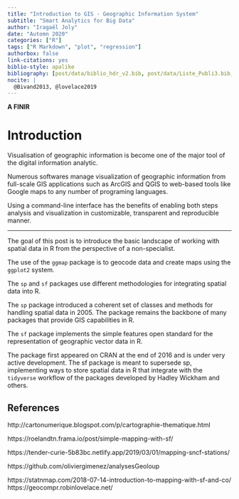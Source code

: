 ```yaml
---
title: "Introduction to GIS - Geographic Information System"
subtitle: "Smart Analytics for Big Data"
author: "Iragaël Joly"
date: "Automn 2020"
categories: ["R"]
tags: ["R Markdown", "plot", "regression"]
authorbox: false
link-citations: yes
biblio-style: apalike
bibliography: [post/data/biblio_hdr_v2.bib, post/data/Liste_Publi3.bib, post/data/biblio_SABD.bib]
nocite: |
  @Bivand2013, @lovelace2019
---
```


**A FINIR**


# Introduction


Visualisation of geographic information is become one of the major tool of the digital information analytic.

Numerous softwares manage visualization of geographic information from full-scale GIS applications such as ArcGIS and QGIS to web-based tools like Google maps to any number of programing languages. 

Using a command-line interface has the benefits of enabling both steps analysis and visualization in customizable, transparent and reproducible manner.





***

 The goal of this post is to introduce the basic landscape of working with spatial data in R from the perspective of a non-specialist. 
 
The use of the `ggmap` package is to geocode data and create maps using the `ggplot2` system.

The `sp` and `sf` packages use different methodologies for integrating spatial data into R. 

The `sp` package introduced a coherent set of classes and methods for handling spatial data in 2005.
The package remains the backbone of many packages that provide GIS capabilities in R. 

The `sf` package implements the simple features open standard for the representation of geographic vector data in R. 

The package first appeared on CRAN at the end of 2016 and is under very active development. The sf package is meant to supersede sp, implementing ways to store spatial data in R that integrate with the `tidyverse` workflow of the packages developed by Hadley Wickham and others.








## References 

http://cartonumerique.blogspot.com/p/cartographie-thematique.html

https://roelandtn.frama.io/post/simple-mapping-with-sf/

https://tender-curie-5b83bc.netlify.app/2019/03/01/mapping-sncf-stations/

https://github.com/oliviergimenez/analysesGeoloup

https://statnmap.com/2018-07-14-introduction-to-mapping-with-sf-and-co/
https://geocompr.robinlovelace.net/
